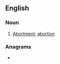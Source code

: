 ==English==

{{rfp|en}}
===Noun===
{{en-noun|-|s}}

# {{lb|en|obsolete}} [[abortment|Abortment]]; [[abortion]]
#: {{rfquotek|en|Joseph Hall}}

===Anagrams===
* {{anagrams|en|a=abeemnorst|bantersome}}